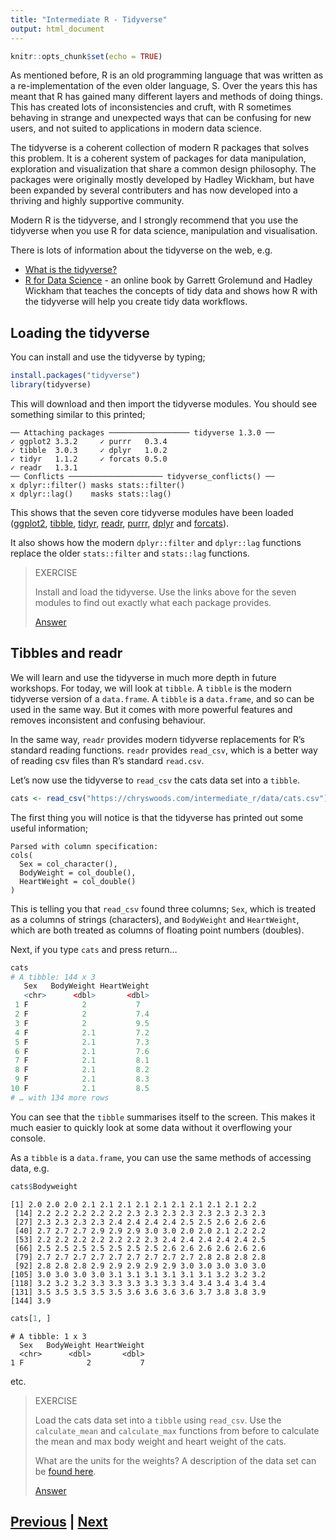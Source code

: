 ```yaml
---
title: "Intermediate R - Tidyverse"
output: html_document
---
```


```r
knitr::opts_chunk$set(echo = TRUE)
```

As mentioned before, R is an old programming language that was written
as a re-implementation of the even older language, S. Over the years
this has meant that R has gained many different layers and methods
of doing things. This has created lots of inconsistencies and cruft, 
with R sometimes behaving in strange and unexpected ways that can be 
confusing for new users, and not suited to applications in 
modern data science.

The tidyverse is a coherent collection of modern R packages that
solves this problem. It is a coherent system of packages for data manipulation, 
exploration and visualization that share a common design philosophy.
The packages were originally mostly developed by Hadley Wickham,
but have been expanded by several contributers and has now developed
into a thriving and highly supportive community.

Modern R is the tidyverse, and I strongly recommend that you use
the tidyverse when you use R for data science, manipulation and
visualisation.

There is lots of information about the tidyverse on the web, e.g.

* [What is the tidyverse?](https://rviews.rstudio.com/2017/06/08/what-is-the-tidyverse/)
* [R for Data Science](https://r4ds.had.co.nz) - an online book by 
Garrett Grolemund and Hadley Wickham that teaches the concepts of 
tidy data and shows how R with the tidyverse will help you create
tidy data workflows.

## Loading the tidyverse

You can install and use the tidyverse by typing;

```R
install.packages("tidyverse")
library(tidyverse)
```

This will download and then import the tidyverse modules. You should
see something similar to this printed;

```
── Attaching packages ────────────────── tidyverse 1.3.0 ──
✓ ggplot2 3.3.2     ✓ purrr   0.3.4
✓ tibble  3.0.3     ✓ dplyr   1.0.2
✓ tidyr   1.1.2     ✓ forcats 0.5.0
✓ readr   1.3.1     
── Conflicts ───────────────────── tidyverse_conflicts() ──
x dplyr::filter() masks stats::filter()
x dplyr::lag()    masks stats::lag()
```

This shows that the seven core tidyverse modules have been loaded
([ggplot2](https://ggplot2-book.org), [tibble](https://tibble.tidyverse.org),
[tidyr](https://tidyr.tidyverse.org), [readr](https://readr.tidyverse.org),
[purrr](https://purrr.tidyverse.org), [dplyr](https://dplyr.tidyverse.org)
and [forcats](https://forcats.tidyverse.org)).

It also shows how the modern `dplyr::filter` and `dplyr::lag`
functions replace the older `stats::filter` and 
`stats::lag` functions.

> EXERCISE
>
> Install and load the tidyverse. Use the links above for the seven
> modules to find out exactly what each package provides.
>
> [Answer](tidyverse_answer01.html)

## Tibbles and readr

We will learn and use the tidyverse in much more depth in future 
workshops. For today, we will look at `tibble`. A `tibble` is the
modern tidyverse version of a `data.frame`. A `tibble` is a `data.frame`,
and so can be used in the same way. But it comes with more powerful
features and removes inconsistent and confusing behaviour.

In the same way, `readr` provides modern tidyverse replacements 
for R's standard reading functions. `readr` provides `read_csv`,
which is a better way of reading csv files than R's standard
`read.csv`.

Let's now use the tidyverse to `read_csv` the cats data set
into a `tibble`.

```R
cats <- read_csv("https://chryswoods.com/intermediate_r/data/cats.csv")
```

The first thing you will notice is that the tidyverse has printed
out some useful information;

```
Parsed with column specification:
cols(
  Sex = col_character(),
  BodyWeight = col_double(),
  HeartWeight = col_double()
)
```

This is telling you that `read_csv` found three columns; `Sex`, which 
is treated as a columns of strings (characters), and 
`BodyWeight` and `HeartWeight`, which are both treated as columns
of floating point numbers (doubles).

Next, if you type `cats` and press return...

```R
cats
# A tibble: 144 x 3
   Sex   BodyWeight HeartWeight
   <chr>      <dbl>       <dbl>
 1 F            2           7  
 2 F            2           7.4
 3 F            2           9.5
 4 F            2.1         7.2
 5 F            2.1         7.3
 6 F            2.1         7.6
 7 F            2.1         8.1
 8 F            2.1         8.2
 9 F            2.1         8.3
10 F            2.1         8.5
# … with 134 more rows
```

You can see that the `tibble` summarises itself to the screen. 
This makes it much easier to quickly look at some data without 
it overflowing your console.

As a `tibble` is a `data.frame`, you can use the same methods
of accessing data, e.g.

```R
cats$Bodyweight
```

```
[1] 2.0 2.0 2.0 2.1 2.1 2.1 2.1 2.1 2.1 2.1 2.1 2.1 2.2
 [14] 2.2 2.2 2.2 2.2 2.2 2.3 2.3 2.3 2.3 2.3 2.3 2.3 2.3
 [27] 2.3 2.3 2.3 2.3 2.4 2.4 2.4 2.4 2.5 2.5 2.6 2.6 2.6
 [40] 2.7 2.7 2.7 2.9 2.9 2.9 3.0 3.0 2.0 2.0 2.1 2.2 2.2
 [53] 2.2 2.2 2.2 2.2 2.2 2.2 2.3 2.4 2.4 2.4 2.4 2.4 2.5
 [66] 2.5 2.5 2.5 2.5 2.5 2.5 2.5 2.6 2.6 2.6 2.6 2.6 2.6
 [79] 2.7 2.7 2.7 2.7 2.7 2.7 2.7 2.7 2.7 2.8 2.8 2.8 2.8
 [92] 2.8 2.8 2.8 2.9 2.9 2.9 2.9 2.9 3.0 3.0 3.0 3.0 3.0
[105] 3.0 3.0 3.0 3.0 3.1 3.1 3.1 3.1 3.1 3.1 3.2 3.2 3.2
[118] 3.2 3.2 3.2 3.3 3.3 3.3 3.3 3.3 3.4 3.4 3.4 3.4 3.4
[131] 3.5 3.5 3.5 3.5 3.5 3.6 3.6 3.6 3.6 3.7 3.8 3.8 3.9
[144] 3.9
```

```R
cats[1, ]
```

```
# A tibble: 1 x 3
  Sex   BodyWeight HeartWeight
  <chr>      <dbl>       <dbl>
1 F              2           7
```

etc.

> EXERCISE
>
> Load the cats data set into a `tibble` using `read_csv`.
> Use the `calculate_mean` and `calculate_max` functions
> from before to calculate the mean and max body weight
> and heart weight of the cats.
>
> What are the units for the weights? A description of the
> data set can be [found here](https://vincentarelbundock.github.io/Rdatasets/doc/MASS/cats.html).
>
> [Answer](tidyverse_answer02.html)

## [Previous](dataframes.html) | [Next](magrittr.html)

